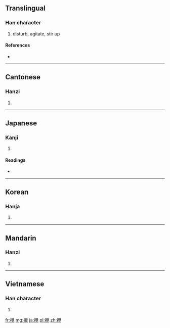 {{also|搅}}
==Translingual==

===Han character===
{{Han char|rn=64|rad=手|as=20|sn=23|four=5701<sub>6</sub>|canj=手竹月山 (QHBU)}}

# disturb, agitate, stir up

====References====
* {{Han ref|kx=0465.010|dkj=13041|dj=0813.240|hdz=31992.010|uh=652A|ud=25898|bh=C5CD|bd=50637}}

----

==Cantonese==

===Hanzi===
{{yue-hanzi|jyut=|y=gaau2|sim=搅}}

# {{defn|Cantonese|sort=手20}}

----

==Japanese==

===Kanji===
{{ja-kanji|grade=|rs=手20}}

# {{defn|Japanese|sort=手20}}

====Readings====
* {{ja-readings|on=[[かく]] (kaku), [[こう]] (kō)|kun=[[みだす]] (midasu)}}

----

==Korean==

===Hanja===
{{ko-hanja|hangeul=교|eumhun=|rv=gyo|mr=kyo|y=kyo}}

# {{defn|Korean|sort=手20}}

----

==Mandarin==

===Hanzi===
{{cmn-hanzi|sim=搅|pin=[[jī]] ([[ji1]]), [[jiǎo]] ([[jiao3]]), [[yī]] ([[yi1]])|wg=chi<sup>1</sup>, chiao<sup>3</sup>, i<sup>1</sup>}}

# {{defn|Mandarin|sort=手20}}

----

==Vietnamese==

===Han character===
{{vi-hantu|[[giảo]], [[giao]]|rs=手20}}

# {{defn|Vietnamese|sort=手20}}

[[fr:攪]]
[[mg:攪]]
[[ja:攪]]
[[pl:攪]]
[[zh:攪]]